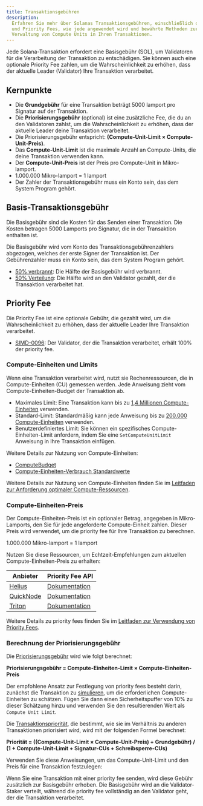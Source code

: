 ```yaml
---
title: Transaktionsgebühren
description:
  Erfahren Sie mehr über Solanas Transaktionsgebühren, einschließlich der Basis-
  und Priority Fees, wie jede angewendet wird und bewährte Methoden zur
  Verwaltung von Compute Units in Ihren Transaktionen.
---
```


Jede Solana-Transaktion erfordert eine Basisgebühr (SOL), um Validatoren für die
Verarbeitung der Transaktion zu entschädigen. Sie können auch eine optionale
Priority Fee zahlen, um die Wahrscheinlichkeit zu erhöhen, dass der aktuelle
Leader (Validator) Ihre Transaktion verarbeitet.

## Kernpunkte

- Die **Grundgebühr** für eine Transaktion beträgt 5000 lamport pro Signatur auf
  der Transaktion.
- Die **Priorisierungsgebühr** (optional) ist eine zusätzliche Fee, die du an
  den Validatoren zahlst, um die Wahrscheinlichkeit zu erhöhen, dass der
  aktuelle Leader deine Transaktion verarbeitet.
- Die Priorisierungsgebühr entspricht: **(Compute-Unit-Limit ×
  Compute-Unit-Preis)**.
- Das **Compute-Unit-Limit** ist die maximale Anzahl an Compute-Units, die deine
  Transaktion verwenden kann.
- Der **Compute-Unit-Preis** ist der Preis pro Compute-Unit in Mikro-lamport.
- 1.000.000 Mikro-lamport = 1 lamport
- Der Zahler der Transaktionsgebühr muss ein Konto sein, das dem System Program
  gehört.

## Basis-Transaktionsgebühr

Die Basisgebühr sind die Kosten für das Senden einer Transaktion. Die Kosten
betragen 5000 Lamports pro Signatur, die in der Transaktion enthalten ist.

Die Basisgebühr wird vom Konto des Transaktionsgebührenzahlers abgezogen,
welches der erste Signer der Transaktion ist. Der Gebührenzahler muss ein Konto
sein, das dem System Program gehört.

- [50% verbrannt](https://github.com/anza-xyz/agave/blob/v2.1.13/sdk/fee-calculator/src/lib.rs#L70):
  Die Hälfte der Basisgebühr wird verbrannt.
- [50% Verteilung](https://github.com/anza-xyz/agave/blob/e621336acad4f5d6e5b860eaa1b074b01c99253c/runtime/src/bank/fee_distribution.rs#L58-L62):
  Die Hälfte wird an den Validator gezahlt, der die Transaktion verarbeitet hat.

## Priority Fee

Die Priority Fee ist eine optionale Gebühr, die gezahlt wird, um die
Wahrscheinlichkeit zu erhöhen, dass der aktuelle Leader Ihre Transaktion
verarbeitet.

- [SIMD-0096](https://github.com/solana-foundation/solana-improvement-documents/blob/main/proposals/0096-reward-collected-priority-fee-in-entirety.md):
  Der Validator, der die Transaktion verarbeitet, erhält 100% der priority fee.

### Compute-Einheiten und Limits

Wenn eine Transaktion verarbeitet wird, nutzt sie Rechenressourcen, die in
Compute-Einheiten (CU) gemessen werden. Jede Anweisung zieht vom
Compute-Einheiten-Budget der Transaktion ab.

- Maximales Limit: Eine Transaktion kann bis zu
  [1,4 Millionen Compute-Einheiten](https://github.com/anza-xyz/agave/blob/v2.1.13/compute-budget/src/compute_budget_limits.rs#L14)
  verwenden.
- Standard-Limit: Standardmäßig kann jede Anweisung bis zu
  [200.000 Compute-Einheiten](https://github.com/anza-xyz/agave/blob/v2.1.13/compute-budget/src/compute_budget_limits.rs#L10)
  verwenden.
- Benutzerdefiniertes Limit: Sie können ein spezifisches Compute-Einheiten-Limit
  anfordern, indem Sie eine `SetComputeUnitLimit` Anweisung in Ihre Transaktion
  einfügen.

Weitere Details zur Nutzung von Compute-Einheiten:

- [ComputeBudget](https://github.com/anza-xyz/agave/blob/v2.1.13/compute-budget/src/compute_budget.rs#L22-L130)
- [Compute-Einheiten-Verbrauch Standardwerte](https://github.com/anza-xyz/agave/blob/v2.1.13/compute-budget/src/compute_budget.rs#L149-L197)

Weitere Details zur Nutzung von Compute-Einheiten finden Sie im
[Leitfaden zur Anforderung optimaler Compute-Ressourcen](/developers/guides/advanced/how-to-request-optimal-compute).

### Compute-Einheiten-Preis

Der Compute-Einheiten-Preis ist ein optionaler Betrag, angegeben in
Mikro-Lamports, den Sie für jede angeforderte Compute-Einheit zahlen. Dieser
Preis wird verwendet, um die priority fee für Ihre Transaktion zu berechnen.

<Callout>1.000.000 Mikro-lamport = 1 lamport</Callout>

Nutzen Sie diese Ressourcen, um Echtzeit-Empfehlungen zum aktuellen
Compute-Einheiten-Preis zu erhalten:

| Anbieter                                | Priority Fee API                                                                  |
| --------------------------------------- | --------------------------------------------------------------------------------- |
| [Helius](https://www.helius.dev/)       | [Dokumentation](https://docs.helius.dev/solana-apis/priority-fee-api)             |
| [QuickNode](https://www.quicknode.com/) | [Dokumentation](https://marketplace.quicknode.com/add-on/solana-priority-fee)     |
| [Triton](https://triton.one/)           | [Dokumentation](https://docs.triton.one/chains/solana/improved-priority-fees-api) |

Weitere Details zu priority fees finden Sie im
[Leitfaden zur Verwendung von Priority Fees](/developers/guides/advanced/how-to-use-priority-fees).

### Berechnung der Priorisierungsgebühr

Die
[Priorisierungsgebühr](https://github.com/anza-xyz/agave/blob/v2.2.14/compute-budget/src/compute_budget_limits.rs#L47-L48)
wird wie folgt berechnet:

**Priorisierungsgebühr = Compute-Einheiten-Limit × Compute-Einheiten-Preis**

Der empfohlene Ansatz zur Festlegung von priority fees besteht darin, zunächst
die Transaktion zu
[simulieren](/developers/guides/advanced/how-to-request-optimal-compute), um die
erforderlichen Compute-Einheiten zu schätzen. Fügen Sie dann einen
Sicherheitspuffer von 10% zu dieser Schätzung hinzu und verwenden Sie den
resultierenden Wert als `Compute Unit Limit`.

Die
[Transaktionspriorität](https://github.com/anza-xyz/agave/blob/v2.2.14/core/src/banking_stage/transaction_scheduler/receive_and_buffer.rs#L646),
die bestimmt, wie sie im Verhältnis zu anderen Transaktionen priorisiert wird,
wird mit der folgenden Formel berechnet:

**Priorität = ((Compute-Unit-Limit × Compute-Unit-Preis) + Grundgebühr) / (1 +
Compute-Unit-Limit + Signatur-CUs + Schreibsperre-CUs)**

Verwenden Sie diese Anweisungen, um das Compute-Unit-Limit und den Preis für
eine Transaktion festzulegen:

Wenn Sie eine Transaktion mit einer priority fee senden, wird diese Gebühr
zusätzlich zur Basisgebühr erhoben. Die Basisgebühr wird an die Validator-Staker
verteilt, während die priority fee vollständig an den Validator geht, der die
Transaktion verarbeitet.

<Callout>
